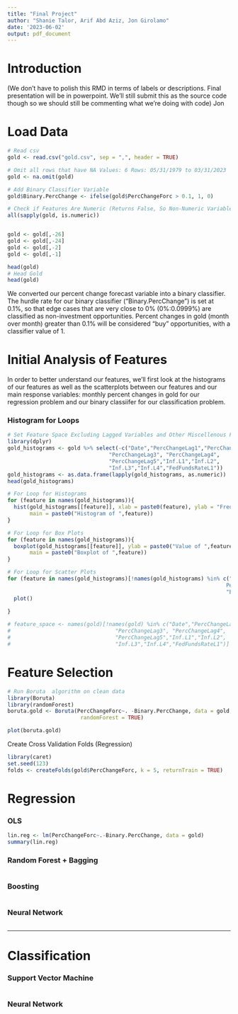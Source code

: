 ```yaml
---
title: "Final Project"
author: "Shanie Talor, Arif Abd Aziz, Jon Girolamo"
date: '2023-06-02'
output: pdf_document
---
```


# Introduction

(We don't have to polish this RMD in terms of labels or descriptions. Final presentation will be in powerpoint. We'll still submit this as the source code though so we should still be commenting what we're doing with code) Jon

# Load Data
```r
# Read csv
gold <- read.csv("gold.csv", sep = ",", header = TRUE)

# Omit all rows that have NA Values: 6 Rows: 05/31/1979 to 03/31/2023
gold <- na.omit(gold)

# Add Binary Classifier Variable
gold$Binary.PercChange <- ifelse(gold$PercChangeForc > 0.1, 1, 0) 

# Check if Features Are Numeric (Returns False, So Non-Numeric Variables)
all(sapply(gold, is.numeric))


gold <- gold[,-26]
gold <- gold[,-24]
gold <- gold[,-2]
gold <- gold[,-1]

head(gold)
# Head Gold
head(gold)
```

We converted our percent change forecast variable into a binary classifier. The hurdle rate for our binary classifier ("Binary.PercChange") is set at 0.1%, so that edge cases that are very close to 0% (0%:0.0999%) are classified as non-investment opportunities. Percent changes in gold (month over month) greater than 0.1% will be considered "buy" opportunities, with a classifier value of 1. 

# Initial Analysis of Features 



In order to better understand our features, we'll first look at the histograms of our features as well as the scatterplots between our features and our main response variables: monthly percent changes in gold for our regression problem and our binary classiifer for our classification problem. 

### Histogram for Loops
```r
# Set Feature Space Excluding Lagged Variables and Other Miscellenous Feature 
library(dplyr)
gold_histograms <- gold %>% select(-c("Date","PercChangeLag1","PercChangeLag2",
                                "PercChangeLag3", "PercChangeLag4",
                                "PercChangeLag5","Inf.L1","Inf.L2",
                                "Inf.L3","Inf.L4","FedFundsRateL1"))
gold_histograms <- as.data.frame(lapply(gold_histograms, as.numeric))
head(gold_histograms)

# For Loop for Histograms
for (feature in names(gold_histograms)){
  hist(gold_histograms[[feature]], xlab = paste0(feature), ylab = "Frequency",
       main = paste0("Histogram of ",feature))
}

# For Loop for Box Plots
for (feature in names(gold_histograms)){
  boxplot(gold_histograms[[feature]], ylab = paste0("Value of ",feature),
       main = paste0("Boxplot of ",feature))
} 

# For Loop for Scatter Plots
for (feature in names(gold_histograms)[!names(gold_histograms) %in% c("Average.Price,
                                                                     PercChangeForc",
                                                                     "Binary.PercChange")]){
  plot()
  
}

# feature_space <- names(gold)[!names(gold) %in% c("Date","PercChangeLag1","PercChangeLag2",
#                                 "PercChangeLag3", "PercChangeLag4",
#                                 "PercChangeLag5","Inf.L1","Inf.L2",
#                                 "Inf.L3","Inf.L4","FedFundsRateL1")]

```



# Feature Selection
```r
# Run Boruta  algorithm on clean data
library(Boruta)
library(randomForest)
boruta.gold <- Boruta(PercChangeForc~. -Binary.PercChange, data = gold, doTrace = 2, 
                       randomForest = TRUE)

plot(boruta.gold)

```

Create Cross Validation Folds (Regression)

```r
library(caret)
set.seed(123)
folds <- createFolds(gold$PercChangeForc, k = 5, returnTrain = TRUE)
```

# Regression

### OLS
```r
lin.reg <- lm(PercChangeForc~.-Binary.PercChange, data = gold)
summary(lin.reg)
```

### Random Forest + Bagging
```r

```

### Boosting
```r

```


### Neural Network
```r

```


--------------------------------------------------------------------------------

# Classification

### Support Vector Machine
```r

```

### Neural Network
```r

```









